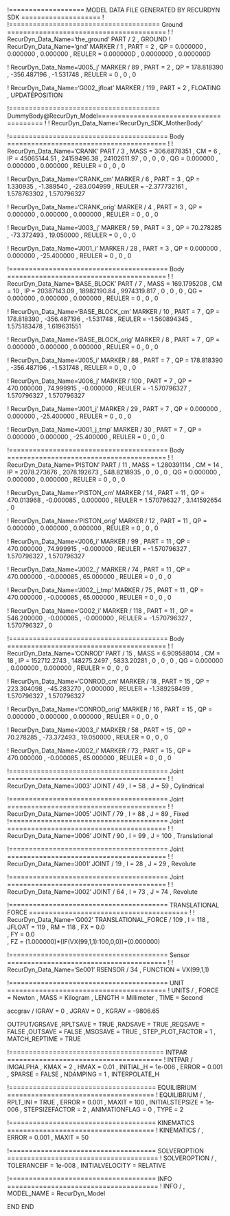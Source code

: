 !=================== MODEL DATA FILE GENERATED BY RECURDYN SDK ====================
!
!====================================== Ground ========================================
!
!                         RecurDyn_Data_Name='the_ground'
PART / 2 , GROUND
!                         RecurDyn_Data_Name='gnd'
MARKER / 1
, PART = 2
, QP = 0.000000 , 0.000000 , 0.000000
, REULER = 0.000000D , 0.000000D , 0.000000D
 
 


!                         RecurDyn_Data_Name='J005_j'
MARKER / 89
, PART = 2
, QP = 178.818390 , -356.487196 , -1.531748
, REULER = 0 , 0 , 0
 
 
!                         RecurDyn_Data_Name='G002_jfloat'
MARKER / 119
, PART = 2
, FLOATING
, UPDATEPOSITION
 
 
!====================================== DummyBody@RecurDyn_Model========================================
!
!                         RecurDyn_Data_Name='RecurDyn_SDK_MotherBody'


!======================================== Body ========================================
!
!                         RecurDyn_Data_Name='CRANK'
PART / 3
, MASS = 306.6878351
, CM = 6
, IP = 45065144.51 , 24159496.38 , 24102611.97
, 0 , 0 , 0
, QG = 0.000000 , 0.000000 , 0.000000
, REULER = 0 , 0 , 0
 
 
!                         RecurDyn_Data_Name='CRANK_cm'
MARKER / 6
, PART = 3
, QP = 1.330935 , -1.389540 , -283.004999
, REULER = -2.377732161 , 1.578763302 , 1.570796327
 
 
!                         RecurDyn_Data_Name='CRANK_orig'
MARKER / 4
, PART = 3
, QP = 0.000000 , 0.000000 , 0.000000
, REULER = 0 , 0 , 0
 
 
!                         RecurDyn_Data_Name='J003_j'
MARKER / 59
, PART = 3
, QP = 70.278285 , -73.372493 , 19.050000
, REULER = 0 , 0 , 0
 
 
!                         RecurDyn_Data_Name='J001_i'
MARKER / 28
, PART = 3
, QP = 0.000000 , 0.000000 , -25.400000
, REULER = 0 , 0 , 0
 
 
!======================================== Body ========================================
!
!                         RecurDyn_Data_Name='BASE_BLOCK'
PART / 7
, MASS = 169.1795208
, CM = 10
, IP = 20387143.09 , 18982190.84 , 9974319.817
, 0 , 0 , 0
, QG = 0.000000 , 0.000000 , 0.000000
, REULER = 0 , 0 , 0
 
 
!                         RecurDyn_Data_Name='BASE_BLOCK_cm'
MARKER / 10
, PART = 7
, QP = 178.818390 , -356.487196 , -1.531748
, REULER = -1.560894345 , 1.575183478 , 1.619631551
 
 
!                         RecurDyn_Data_Name='BASE_BLOCK_orig'
MARKER / 8
, PART = 7
, QP = 0.000000 , 0.000000 , 0.000000
, REULER = 0 , 0 , 0
 
 
!                         RecurDyn_Data_Name='J005_i'
MARKER / 88
, PART = 7
, QP = 178.818390 , -356.487196 , -1.531748
, REULER = 0 , 0 , 0
 
 
!                         RecurDyn_Data_Name='J006_j'
MARKER / 100
, PART = 7
, QP = 470.000000 , 74.999915 , -0.000000
, REULER = -1.570796327 , 1.570796327 , 1.570796327
 
 
!                         RecurDyn_Data_Name='J001_j'
MARKER / 29
, PART = 7
, QP = 0.000000 , 0.000000 , -25.400000
, REULER = 0 , 0 , 0
 
 
!                         RecurDyn_Data_Name='J001_j_tmp'
MARKER / 30
, PART = 7
, QP = 0.000000 , 0.000000 , -25.400000
, REULER = 0 , 0 , 0
 
 
!======================================== Body ========================================
!
!                         RecurDyn_Data_Name='PISTON'
PART / 11
, MASS = 1.280391114
, CM = 14
, IP = 2078.273676 , 2078.192673 , 548.8218935
, 0 , 0 , 0
, QG = 0.000000 , 0.000000 , 0.000000
, REULER = 0 , 0 , 0
 
 
!                         RecurDyn_Data_Name='PISTON_cm'
MARKER / 14
, PART = 11
, QP = 470.013968 , -0.000085 , 0.000000
, REULER = 1.570796327 , 3.141592654 , 0
 
 
!                         RecurDyn_Data_Name='PISTON_orig'
MARKER / 12
, PART = 11
, QP = 0.000000 , 0.000000 , 0.000000
, REULER = 0 , 0 , 0
 
 
!                         RecurDyn_Data_Name='J006_i'
MARKER / 99
, PART = 11
, QP = 470.000000 , 74.999915 , -0.000000
, REULER = -1.570796327 , 1.570796327 , 1.570796327
 
 
!                         RecurDyn_Data_Name='J002_j'
MARKER / 74
, PART = 11
, QP = 470.000000 , -0.000085 , 65.000000
, REULER = 0 , 0 , 0
 
 
!                         RecurDyn_Data_Name='J002_j_tmp'
MARKER / 75
, PART = 11
, QP = 470.000000 , -0.000085 , 65.000000
, REULER = 0 , 0 , 0
 
 
!                         RecurDyn_Data_Name='G002_i'
MARKER / 118
, PART = 11
, QP = 546.200000 , -0.000085 , -0.000000
, REULER = -1.570796327 , 1.570796327 , 0
 
 
!======================================== Body ========================================
!
!                         RecurDyn_Data_Name='CONROD'
PART / 15
, MASS = 6.909588014
, CM = 18
, IP = 152712.2743 , 148275.2497 , 5833.20281
, 0 , 0 , 0
, QG = 0.000000 , 0.000000 , 0.000000
, REULER = 0 , 0 , 0
 
 
!                         RecurDyn_Data_Name='CONROD_cm'
MARKER / 18
, PART = 15
, QP = 223.304098 , -45.283270 , 0.000000
, REULER = -1.389258499 , 1.570796327 , 1.570796327
 
 
!                         RecurDyn_Data_Name='CONROD_orig'
MARKER / 16
, PART = 15
, QP = 0.000000 , 0.000000 , 0.000000
, REULER = 0 , 0 , 0
 
 
!                         RecurDyn_Data_Name='J003_i'
MARKER / 58
, PART = 15
, QP = 70.278285 , -73.372493 , 19.050000
, REULER = 0 , 0 , 0
 
 
!                         RecurDyn_Data_Name='J002_i'
MARKER / 73
, PART = 15
, QP = 470.000000 , -0.000085 , 65.000000
, REULER = 0 , 0 , 0
 
 
!======================================== Joint ========================================
!
!                         RecurDyn_Data_Name='J003'
JOINT / 49
, I = 58
, J = 59
, Cylindrical
 
 
!======================================== Joint ========================================
!
!                         RecurDyn_Data_Name='J005'
JOINT / 79
, I = 88
, J = 89
, Fixed
!======================================== Joint ========================================
!
!                         RecurDyn_Data_Name='J006'
JOINT / 90
, I = 99
, J = 100
, Translational
 
 
!======================================== Joint ========================================
!
!                         RecurDyn_Data_Name='J001'
JOINT / 19
, I = 28
, J = 29
, Revolute
 
 
!======================================== Joint ========================================
!
!                         RecurDyn_Data_Name='J002'
JOINT / 64
, I = 73
, J = 74
, Revolute
 
 
!======================================== TRANSLATIONAL FORCE ========================================
!
!                         RecurDyn_Data_Name='G002'
TRANSLATIONAL_FORCE / 109
, I = 118
, JFLOAT = 119
, RM = 118
, FX = 0.0\
, FY = 0.0\
, FZ = (1.000000)*(IF(VX(99,1,1):100,0,0))+(0.000000)\
 
 
!======================================== Sensor ========================================
!
!                         RecurDyn_Data_Name='Se001'
RSENSOR / 34
, FUNCTION = VX(99,1,1)\
 
 
!======================================== UNIT ========================================
!
UNITS / 
, FORCE = Newton
, MASS = Kilogram
, LENGTH = Millimeter
, TIME = Second


accgrav /  IGRAV = 0
, JGRAV = 0
, KGRAV = -9806.65


OUTPUT/GRSAVE
,RPLTSAVE = TRUE
,RADSAVE = TRUE
,REQSAVE = FALSE
,OUTSAVE = FALSE
,MSGSAVE = TRUE
, STEP_PLOT_FACTOR = 1
, MATCH_REPTIME = TRUE


!======================================= INTPAR =======================================
!
INTPAR / IMGALPHA
, KMAX = 2
, HMAX = 0.01
, INITIAL_H = 1e-006
, ERROR = 0.001
, SPARSE = FALSE
, NDAMPING = 1
, INTERPOLATE_H


!===================================== EQUILIBRIUM =====================================
!
EQUILIBRIUM /
, RPLT_INI = TRUE
, ERROR = 0.001
, MAXIT = 100
, INITIALSTEPSIZE = 1e-006
, STEPSIZEFACTOR = 2
, ANIMATIONFLAG = 0
, TYPE = 2


!===================================== KINEMATICS =====================================
!
KINEMATICS /
, ERROR = 0.001
, MAXIT = 50




!===================================== SOLVEROPTION ======================================
!
SOLVEROPTION /
, TOLERANCEIF  = 1e-008
, INITIALVELOCITY  = RELATIVE


!===================================== INFO ======================================
!
INFO /
, MODEL_NAME = RecurDyn_Model


END
END
